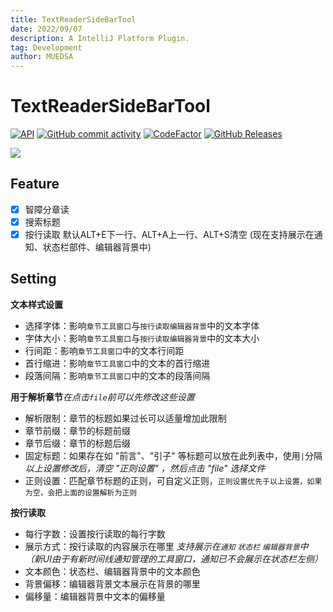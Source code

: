 ```yaml
---
title: TextReaderSideBarTool
date: 2022/09/07
description: A IntelliJ Platform Plugin.
tag: Development
author: MUEDSA
---
```


# TextReaderSideBarTool

[![API](https://img.shields.io/badge/IC-2020.1%2B-yellow.svg?labelColor=white&style=flat&logo=jetBrains&logoColor=black)](https://www.jetbrains.com)
[![GitHub commit activity](https://img.shields.io/github/commit-activity/m/MUedsa/TextReaderSiderTool?logo=github)](https://github.com/MUedsa/TextReaderSiderTool/commits/master)
[![CodeFactor](https://www.codefactor.io/repository/github/muedsa/textreadersidertool/badge)](https://www.codefactor.io/repository/github/muedsa/textreadersidertool)
[![GitHub Releases](https://img.shields.io/github/downloads/MUedsa/TextReaderSiderTool/total?logo=github)](https://github.com/MUedsa/TextReaderSiderTool/releases)

![](https://github.com/MUedsa/TextReaderSiderTool/blob/master/record.webp?raw=true)

## Feature
- [x] 智障分章读
- [x] 搜索标题
- [x] 按行读取 默认ALT+E下一行、ALT+A上一行、ALT+S清空 (现在支持展示在通知、状态栏部件、编辑器背景中)

## Setting
**文本样式设置**
- 选择字体：影响`章节工具窗口`与`按行读取编辑器背景`中的文本字体
- 字体大小：影响`章节工具窗口`与`按行读取编辑器背景`中的文本大小
- 行间距：影响`章节工具窗口`中的文本行间距
- 首行缩进：影响`章节工具窗口`中的文本的首行缩进
- 段落间隔：影响`章节工具窗口`中的文本的段落间隔

**用于解析章节**_在点击`file`前可以先修改这些设置_
- 解析限制：章节的标题如果过长可以适量增加此限制
- 章节前缀：章节的标题前缀
- 章节后缀：章节的标题后缀
- 固定标题：如果存在如 "前言"、"引子" 等标题可以放在此列表中，使用`|`分隔
*以上设置修改后，清空 "正则设置" ，然后点击 "file" 选择文件*
- 正则设置：匹配章节标题的正则，可自定义正则，`正则设置优先于以上设置，如果为空，会把上面的设置解析为正则`

**按行读取**
- 每行字数：设置按行读取的每行字数
- 展示方式：按行读取的内容展示在哪里 _支持展示在`通知` `状态栏` `编辑器背景`中（新UI由于有新时间线通知管理的工具窗口，通知已不会展示在状态栏左侧）_
- 文本颜色：状态栏、编辑器背景中的文本颜色
- 背景偏移：编辑器背景文本展示在背景的哪里
- 偏移量：编辑器背景中文本的偏移量
